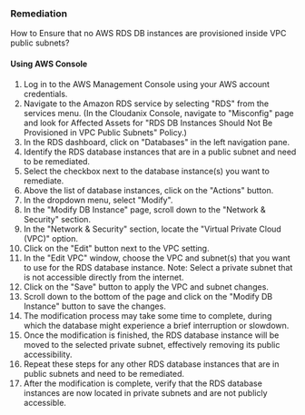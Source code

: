 ### Remediation

How to Ensure that no AWS RDS DB instances are provisioned inside VPC public subnets?

#### Using AWS Console

1. Log in to the AWS Management Console using your AWS account credentials.
2. Navigate to the Amazon RDS service by selecting "RDS" from the services menu.
    (In the Cloudanix Console, navigate to "Misconfig" page and look for Affected Assets for "RDS DB Instances Should Not Be Provisioned in VPC Public Subnets" Policy.)
3. In the RDS dashboard, click on "Databases" in the left navigation pane.
4. Identify the RDS database instances that are in a public subnet and need to be remediated.
5. Select the checkbox next to the database instance(s) you want to remediate.
6. Above the list of database instances, click on the "Actions" button.
7. In the dropdown menu, select "Modify".
8. In the "Modify DB Instance" page, scroll down to the "Network & Security" section.
9. In the "Network & Security" section, locate the "Virtual Private Cloud (VPC)" option.
10. Click on the "Edit" button next to the VPC setting.
11. In the "Edit VPC" window, choose the VPC and subnet(s) that you want to use for the RDS database instance.
   Note: Select a private subnet that is not accessible directly from the internet.
12. Click on the "Save" button to apply the VPC and subnet changes.
13. Scroll down to the bottom of the page and click on the "Modify DB Instance" button to save the changes.
14. The modification process may take some time to complete, during which the database might experience a brief interruption or slowdown.
15. Once the modification is finished, the RDS database instance will be moved to the selected private subnet, effectively removing its public accessibility.
16. Repeat these steps for any other RDS database instances that are in public subnets and need to be remediated.
17. After the modification is complete, verify that the RDS database instances are now located in private subnets and are not publicly accessible.

